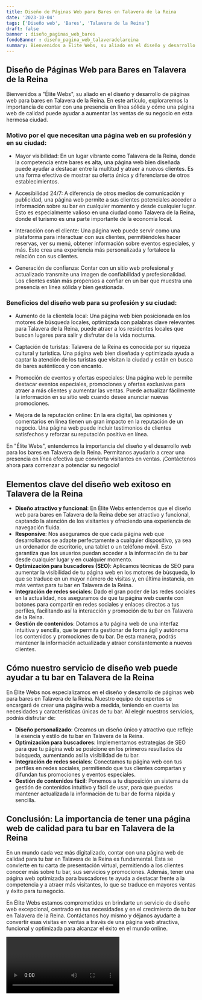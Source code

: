 ```yaml
---
title: Diseño de Páginas Web para Bares en Talavera de la Reina
date: '2023-10-04'
tags: ['Diseño web', 'Bares', 'Talavera de la Reina']
draft: false
banner : diseño_paginas_web_bares
fondoBanner : diseño_pagina_web_talaveradelareina
summary: Bienvenidos a Élite Webs, su aliado en el diseño y desarrollo de páginas web para bares en Talavera de la Reina. En este artículo, exploraremos la importancia de contar con una presencia en línea sólida y cómo una página web de calidad puede ayudar a aumentar las ventas de su negocio en esta hermosa ciudad.
---
```


## Diseño de Páginas Web para Bares en Talavera de la Reina

Bienvenidos a "Élite Webs", su aliado en el diseño y desarrollo de páginas web para bares en Talavera de la Reina. En este artículo, exploraremos la importancia de contar con una presencia en línea sólida y cómo una página web de calidad puede ayudar a aumentar las ventas de su negocio en esta hermosa ciudad.

### Motivo por el que necesitan una página web en su profesión y en su ciudad:

- Mayor visibilidad: En un lugar vibrante como Talavera de la Reina, donde la competencia entre bares es alta, una página web bien diseñada puede ayudar a destacar entre la multitud y atraer a nuevos clientes. Es una forma efectiva de mostrar su oferta única y diferenciarse de otros establecimientos.

- Accesibilidad 24/7: A diferencia de otros medios de comunicación y publicidad, una página web permite a sus clientes potenciales acceder a información sobre su bar en cualquier momento y desde cualquier lugar. Esto es especialmente valioso en una ciudad como Talavera de la Reina, donde el turismo es una parte importante de la economía local.

- Interacción con el cliente: Una página web puede servir como una plataforma para interactuar con sus clientes, permitiéndoles hacer reservas, ver su menú, obtener información sobre eventos especiales, y más. Esto crea una experiencia más personalizada y fortalece la relación con sus clientes.

- Generación de confianza: Contar con un sitio web profesional y actualizado transmite una imagen de confiabilidad y profesionalidad. Los clientes están más propensos a confiar en un bar que muestra una presencia en línea sólida y bien gestionada.

### Beneficios del diseño web para su profesión y su ciudad:

- Aumento de la clientela local: Una página web bien posicionada en los motores de búsqueda locales, optimizada con palabras clave relevantes para Talavera de la Reina, puede atraer a los residentes locales que buscan lugares para salir y disfrutar de la vida nocturna.

- Captación de turistas: Talavera de la Reina es conocida por su riqueza cultural y turística. Una página web bien diseñada y optimizada ayuda a captar la atención de los turistas que visitan la ciudad y están en busca de bares auténticos y con encanto.

- Promoción de eventos y ofertas especiales: Una página web le permite destacar eventos especiales, promociones y ofertas exclusivas para atraer a más clientes y aumentar las ventas. Puede actualizar fácilmente la información en su sitio web cuando desee anunciar nuevas promociones.

- Mejora de la reputación online: En la era digital, las opiniones y comentarios en línea tienen un gran impacto en la reputación de un negocio. Una página web puede incluir testimonios de clientes satisfechos y reforzar su reputación positiva en línea.

En "Élite Webs", entendemos la importancia del diseño y el desarrollo web para los bares en Talavera de la Reina. Permítanos ayudarlo a crear una presencia en línea efectiva que convierta visitantes en ventas. ¡Contáctenos ahora para comenzar a potenciar su negocio!

<GifSeo />

<Cta />

## Elementos clave del diseño web exitoso en Talavera de la Reina

- **Diseño atractivo y funcional**: En Élite Webs entendemos que el diseño web para bares en Talavera de la Reina debe ser atractivo y funcional, captando la atención de los visitantes y ofreciendo una experiencia de navegación fluida.
- **Responsive**: Nos aseguramos de que cada página web que desarrollamos se adapte perfectamente a cualquier dispositivo, ya sea un ordenador de escritorio, una tablet o un teléfono móvil. Esto garantiza que los usuarios puedan acceder a la información de tu bar desde cualquier lugar y en cualquier momento.
- **Optimización para buscadores (SEO)**: Aplicamos técnicas de SEO para aumentar la visibilidad de tu página web en los motores de búsqueda, lo que se traduce en un mayor número de visitas y, en última instancia, en más ventas para tu bar en Talavera de la Reina.
- **Integración de redes sociales**: Dado el gran poder de las redes sociales en la actualidad, nos aseguramos de que tu página web cuente con botones para compartir en redes sociales y enlaces directos a tus perfiles, facilitando así la interacción y promoción de tu bar en Talavera de la Reina.
- **Gestión de contenidos**: Dotamos a tu página web de una interfaz intuitiva y sencilla, que te permita gestionar de forma ágil y autónoma los contenidos y promociones de tu bar. De esta manera, podrás mantener la información actualizada y atraer constantemente a nuevos clientes.

## Cómo nuestro servicio de diseño web puede ayudar a tu bar en Talavera de la Reina

En Élite Webs nos especializamos en el diseño y desarrollo de páginas web para bares en Talavera de la Reina. Nuestro equipo de expertos se encargará de crear una página web a medida, teniendo en cuenta las necesidades y características únicas de tu bar. Al elegir nuestros servicios, podrás disfrutar de:

- **Diseño personalizado**: Creamos un diseño único y atractivo que refleje la esencia y estilo de tu bar en Talavera de la Reina.
- **Optimización para buscadores**: Implementamos estrategias de SEO para que tu página web se posicione en los primeros resultados de búsqueda, aumentando así la visibilidad de tu bar.
- **Integración de redes sociales**: Conectamos tu página web con tus perfiles en redes sociales, permitiendo que tus clientes compartan y difundan tus promociones y eventos especiales.
- **Gestión de contenidos fácil**: Ponemos a tu disposición un sistema de gestión de contenidos intuitivo y fácil de usar, para que puedas mantener actualizada la información de tu bar de forma rápida y sencilla.

## Conclusión: La importancia de tener una página web de calidad para tu bar en Talavera de la Reina

En un mundo cada vez más digitalizado, contar con una página web de calidad para tu bar en Talavera de la Reina es fundamental. Esta se convierte en tu carta de presentación virtual, permitiendo a los clientes conocer más sobre tu bar, sus servicios y promociones. Además, tener una página web optimizada para buscadores te ayuda a destacar frente a la competencia y a atraer más visitantes, lo que se traduce en mayores ventas y éxito para tu negocio.

En Élite Webs estamos comprometidos en brindarte un servicio de diseño web excepcional, centrado en tus necesidades y en el crecimiento de tu bar en Talavera de la Reina. Contáctanos hoy mismo y déjanos ayudarte a convertir esas visitas en ventas a través de una página web atractiva, funcional y optimizada para alcanzar el éxito en el mundo online.

<Video />

<CtaBot job='Bares' city='Talavera de la Reina'/>

<Gmaps query='Talavera de la Reina+españa+maps' />